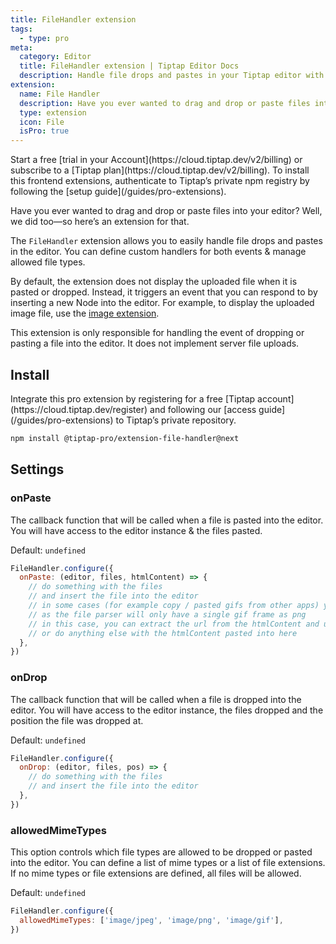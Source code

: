 ```yaml
---
title: FileHandler extension
tags:
  - type: pro
meta:
  category: Editor
  title: FileHandler extension | Tiptap Editor Docs
  description: Handle file drops and pastes in your Tiptap editor with the FileHandler extension. Learn how to set it up here in the Docs!
extension:
  name: File Handler
  description: Have you ever wanted to drag and drop or paste files into your editor? Well, we did too.
  type: extension
  icon: File
  isPro: true
---
```



<Requirements>
    <RequirementItem label="1. Activate trial or subscribe">
        Start a free [trial in your Account](https://cloud.tiptap.dev/v2/billing) or subscribe to a [Tiptap plan](https://cloud.tiptap.dev/v2/billing).
    </RequirementItem>
    <RequirementItem label="2. Install from private registry">
        To install this frontend extensions, authenticate to Tiptap’s private npm registry by following the [setup guide](/guides/pro-extensions).
    </RequirementItem>
</Requirements>



Have you ever wanted to drag and drop or paste files into your editor? Well, we did too—so here’s an extension for that.

The `FileHandler` extension allows you to easily handle file drops and pastes in the editor. You can define custom handlers for both events & manage allowed file types.

By default, the extension does not display the uploaded file when it is pasted or dropped. Instead, it triggers an event that you can respond to by inserting a new Node into the editor. For example, to display the uploaded image file, use the [image extension](/editor/extensions/nodes/image).

<Callout title="No Server Upload Functionality" variant="info">
  This extension is only responsible for handling the event of dropping or pasting a file into the
  editor. It does not implement server file uploads.
</Callout>

<CodeDemo isPro path="/Extensions/FileHandler" />

## Install

<Callout title="Set up access to Tiptap's private repository" variant="info">
  Integrate this pro extension by registering for a free [Tiptap
  account](https://cloud.tiptap.dev/register) and following our [access
  guide](/guides/pro-extensions) to Tiptap’s private repository.
</Callout>

```bash
npm install @tiptap-pro/extension-file-handler@next
```

## Settings

### onPaste

The callback function that will be called when a file is pasted into the editor. You will have access to the editor instance & the files pasted.

Default: `undefined`

```js
FileHandler.configure({
  onPaste: (editor, files, htmlContent) => {
    // do something with the files
    // and insert the file into the editor
    // in some cases (for example copy / pasted gifs from other apps) you should probably not use the file directly
    // as the file parser will only have a single gif frame as png
    // in this case, you can extract the url from the htmlContent and use it instead, let other inputRules handle insertion
    // or do anything else with the htmlContent pasted into here
  },
})
```

### onDrop

The callback function that will be called when a file is dropped into the editor. You will have access to the editor instance, the files dropped and the position the file was dropped at.

Default: `undefined`

```js
FileHandler.configure({
  onDrop: (editor, files, pos) => {
    // do something with the files
    // and insert the file into the editor
  },
})
```

### allowedMimeTypes

This option controls which file types are allowed to be dropped or pasted into the editor. You can define a list of mime types or a list of file extensions. If no mime types or file extensions are defined, all files will be allowed.

Default: `undefined`

```js
FileHandler.configure({
  allowedMimeTypes: ['image/jpeg', 'image/png', 'image/gif'],
})
```

